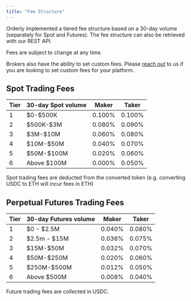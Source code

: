 ```yaml
---
title: "Fee Structure"
---
```


Orderly implemented a tiered fee structure based on a 30-day volume (separately for Spot and Futures). The fee structure can also be retrieved with our REST API.

<Note>
Fees are subject to change at any time.
</Note>

Brokers also have the ability to set custom fees. Please [reach out](mailto:support@orderly.network) to us if you are looking to set custom fees for your platform.

## Spot Trading Fees

| Tier | 30-day Spot volume | Maker  | Taker  |
| ---- | ------------------ | ------ | ------ |
| 1    | \$0-\$500K           | 0.100% | 0.100% |
| 2    | \$500K-\$3M          | 0.080% | 0.090% |
| 3    | \$3M-\$10M           | 0.060% | 0.080% |
| 4    | \$10M-\$50M          | 0.040% | 0.070% |
| 5    | \$50M-\$100M         | 0.020% | 0.060% |
| 6    | Above \$100M        | 0.000% | 0.050% |

Spot trading fees are deducted from the converted token (e.g. converting USDC to ETH will incur fees in ETH)

## Perpetual Futures Trading Fees

| Tier | 30-day Futures volume | Maker  | Taker  |
| ---- | --------------------- | ------ | ------ |
| 1    | \$0 - \$2.5M            | 0.040% | 0.080% |
| 2    | \$2.5m - \$15M          | 0.036% | 0.075% |
| 3    | \$15M-\$50M             | 0.032% | 0.070% |
| 4    | \$50M-\$250M            | 0.020% | 0.060% |
| 5    | \$250M-\$500M           | 0.012% | 0.050% |
| 6    | Above \$500M           | 0.008% | 0.040% |

<Note>
Future trading fees are collected in USDC.
</Note>
